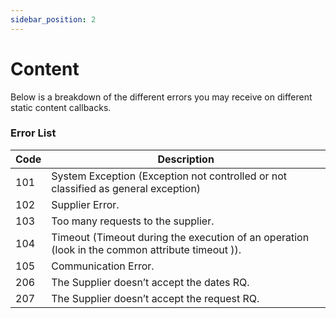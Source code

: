 ```yaml
---
sidebar_position: 2
---
```


# Content

Below is a breakdown of the different errors you may receive on different static content callbacks. 

### Error List

| Code   | Description                                                                                                                                                          |
| -----  |----------------------------------------------------------------------------------------------------------------------------------------------------------------------|
| 101  | System Exception (Exception not controlled or not classified as general exception)         |
| 102  | Supplier Error.                                                                                                                                |
| 103  | Too many requests to the supplier.                                                                                                             |
| 104  | Timeout (Timeout during the execution of an operation (look in the common attribute timeout )).                                            |
| 105  | Communication Error.                                                                                                                           |
| 206  | The Supplier doesn’t accept the dates RQ.                                                                                                      |
| 207  | The Supplier doesn’t accept the request RQ.                                                                                                    |
